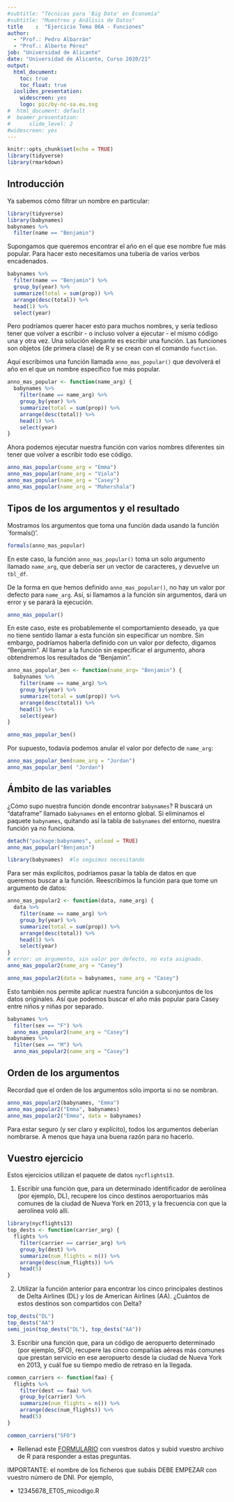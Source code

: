 ```yaml
---
#subtitle: "Técnicas para 'Big Data' en Economía"
#subtitle: "Muestreo y Análisis de Datos"
title    :  "Ejercicio Tema 06A - Funciones"
author: 
  - "Prof.: Pedro Albarrán"
  - "Prof.: Alberto Pérez"
job: "Universidad de Alicante" 
date: "Universidad de Alicante, Curso 2020/21"  
output:
  html_document:
    toc: true
    toc_float: true
  ioslides_presentation: 
    widescreen: yes
    logo: pic/by-nc-sa.eu.svg
#  html_document: default
#  beamer_presentation: 
#      slide_level: 2
#widescreen: yes
---
```


```r
knitr::opts_chunk$set(echo = TRUE)
library(tidyverse)
library(rmarkdown)
```

## Introducción

Ya sabemos cómo filtrar un nombre en particular:


```r
library(tidyverse)
library(babynames)
babynames %>%
  filter(name == "Benjamin")
```

Supongamos que queremos encontrar el año en el que ese nombre fue más popular. Para hacer esto necesitamos una tubería de varios verbos encadenados.
```r
babynames %>%
  filter(name == "Benjamin") %>%
  group_by(year) %>%
  summarize(total = sum(prop)) %>%
  arrange(desc(total)) %>%
  head(1) %>%
  select(year)
```

Pero podríamos querer hacer esto para muchos nombres, y sería tedioso tener que volver a escribir - o incluso volver a ejecutar - el mismo código una y otra vez. Una solución elegante es escribir una función. Las funciones son objetos (de primera clase) de R y se crean con el comando `function`.

Aquí escribimos una función llamada `anno_mas_popular()` que devolverá el año en el que un nombre específico fue más popular.

```r
anno_mas_popular <- function(name_arg) {
  babynames %>%
    filter(name == name_arg) %>%
    group_by(year) %>%
    summarize(total = sum(prop)) %>%
    arrange(desc(total)) %>%
    head(1) %>%
    select(year)
}
```


Ahora podemos ejecutar nuestra función con varios nombres diferentes sin tener que volver a escribir todo ese código. 

```r
anno_mas_popular(name_arg = "Emma")
anno_mas_popular(name_arg = "Viola")
anno_mas_popular(name_arg = "Casey")
anno_mas_popular(name_arg = "Mahershala")
```


## Tipos de los argumentos y el resultado

Mostramos los argumentos que toma una función dada usando la función `formals()'.
```r
formals(anno_mas_popular)
```

En este caso, la función `anno_mas_popular()` toma un solo argumento llamado `name_arg`, que debería ser un vector de caracteres, y devuelve un `tbl_df`. 


De la forma en que hemos definido `anno_mas_popular()`, no hay un valor por defecto para `name_arg`. Así, si llamamos a la función sin argumentos, dará un error y se parará la ejecución.

```r
anno_mas_popular()
```


En este caso, este es probablemente el comportamiento deseado, ya que no tiene sentido llamar a esta función sin especificar un nombre. Sin embargo, podríamos haberla definido con un valor por defecto, digamos "Benjamin". Al llamar a la función sin especificar el argumento, ahora obtendremos los resultados de "Benjamin".

```r
anno_mas_popular_ben <- function(name_arg= "Benjamin") {
  babynames %>%
    filter(name == name_arg) %>%
    group_by(year) %>%
    summarize(total = sum(prop)) %>%
    arrange(desc(total)) %>%
    head(1) %>%
    select(year)
}

anno_mas_popular_ben()
```

Por supuesto, todavía podemos anular el valor por defecto de `name_arg`:
```r
anno_mas_popular_ben(name_arg = "Jordan")
anno_mas_popular_ben( "Jordan")
```

## Ámbito de las variables

¿Cómo supo nuestra función donde encontrar `babynames`? R buscará un "dataframe" llamado `babynames` en el entorno global. Si eliminamos el paquete `babynames`, quitando así la tabla de `babynames` del entorno, nuestra función ya no funciona.

```r
detach("package:babynames", unload = TRUE)
anno_mas_popular("Benjamin")

library(babynames)  #lo seguimos necesitando
```

Para ser más explícitos, podríamos pasar la tabla de datos en que queremos buscar a la función. Reescribimos la función para que tome un argumento de datos:

```r
anno_mas_popular2 <- function(data, name_arg) {
  data %>%
    filter(name == name_arg) %>%
    group_by(year) %>%
    summarize(total = sum(prop)) %>%
    arrange(desc(total)) %>%
    head(1) %>%
    select(year)
}
# error: un argumento, sin valor por defecto, no esta asignado.
anno_mas_popular2(name_arg = "Casey")

anno_mas_popular2(data = babynames, name_arg = "Casey")
```

Esto también nos permite aplicar nuestra función a subconjuntos de los datos originales. Así que podemos buscar el año más popular para Casey entre niños y niñas por separado.

```r
babynames %>%
  filter(sex == "F") %>%
  anno_mas_popular2(name_arg = "Casey")
babynames %>%
  filter(sex == "M") %>%
  anno_mas_popular2(name_arg = "Casey")
```

## Orden de los argumentos

Recordad que el orden de los argumentos sólo importa si no se nombran.


```r
anno_mas_popular2(babynames, "Emma")
anno_mas_popular2("Emma", babynames)
anno_mas_popular2("Emma", data = babynames)
```


Para estar seguro (y ser claro y explícito), todos los argumentos deberían nombrarse. A menos que haya una buena razón para no hacerlo.


## Vuestro ejercicio

Estos ejercicios utilizan el paquete de datos `nycflights13`.


1. Escribir una función que, para un determinado identificador de aerolínea (por ejemplo, DL), recupere los cinco destinos aeroportuarios más comunes de la ciudad de Nueva York en 2013, y la frecuencia con que la aerolínea voló allí.

```r
library(nycflights13)
top_dests <- function(carrier_arg) {
  flights %>%
    filter(carrier == carrier_arg) %>%
    group_by(dest) %>%
    summarize(num_flights = n()) %>%
    arrange(desc(num_flights)) %>%
    head(5)
}
```

2. Utilizar la función anterior para encontrar los cinco principales destinos de Delta Airlines (DL) y los de American Airlines (AA). ¿Cuántos de estos destinos son compartidos con Delta?

```r
top_dests("DL")
top_dests("AA")
semi_join(top_dests("DL"), top_dests("AA"))
```


3. Escribir una función que, para un código de aeropuerto determinado (por ejemplo, SFO), recupere las cinco compañías aéreas más comunes que prestan servicio en ese aeropuerto desde la ciudad de Nueva York en 2013, y cuál fue su tiempo medio de retraso en la llegada.

```r
common_carriers <- function(faa) {
  flights %>%
    filter(dest == faa) %>%
    group_by(carrier) %>%
    summarize(num_flights = n()) %>%
    arrange(desc(num_flights)) %>%
    head(5)
}

common_carriers("SFO")
```


* Rellenad este [FORMULARIO](https://docs.google.com/forms/d/e/1FAIpQLSclnTNp6PoMcTLDuB5dPyoykFKQNZsK1h7f8-z3GsVu_SmL1Q/viewform) con vuestros datos y subid vuestro archivo de R para responder a estas preguntas.
    
IMPORTANTE: el nombre de los ficheros que subáis DEBE EMPEZAR con vuestro número de DNI. Por ejemplo,

  * 12345678_ET05_micodigo.R
